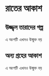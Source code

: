 # রাতের আকাশ {#night-sky}

## উজ্জ্বল তারাদের গল্প

এ অংশটি এখনও উন্মুক্ত নয়

## অন্য গ্রহের আকাশ

এ অংশটি এখনও উন্মুক্ত নয়